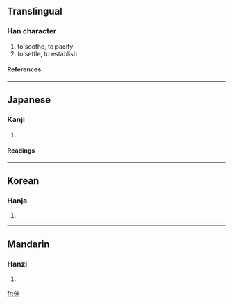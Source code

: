 ==Translingual==
===Han character===
{{Han char|rad=人|as=06|sn=8|four=|canj=人火木 (OFD), X人火木 (XOFD)}}
# to soothe, to pacify
# to settle, to establish
====References====
{{Han ref|kx=0102.020|dkj=00591|dj=0216.010|hdz=10154.010|uh=4F8E|ud=20366}}
----
==Japanese==
===Kanji===
{{ja-kanji|grade=|rs=人06}}
# {{defn|Japanese}} 
====Readings====
{{ja-readings|on=[[び]] (bi), [[み]] (mi)|kun=[[いつくしむ]] (itsukushimu)}}
----
==Korean==
===Hanja===
{{ko-hanja|hangeul=미|rv=mi|mr=mi}}
# {{defn|Korean}}
----
==Mandarin==
===Hanzi===
{{cmn-hanzi|pin=[[mǐ]] (mi3)|wg=mi<sup>3</sup>}}
# {{defn|Mandarin}}

[[fr:侎]]